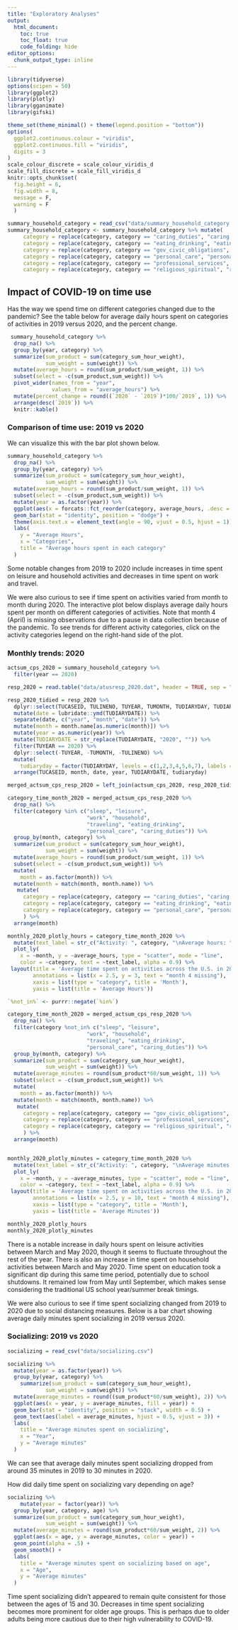 ```yaml
---
title: "Exploratory Analyses"
output: 
  html_document:
    toc: true
    toc_float: true
    code_folding: hide
editor_options: 
  chunk_output_type: inline
---
```


```r
library(tidyverse)
options(scipen = 50)
library(ggplot2)
library(plotly)
library(gganimate)
library(gifski)

theme_set(theme_minimal() + theme(legend.position = "bottom"))
options(
  ggplot2.continuous.colour = "viridis",
  ggplot2.continuous.fill = "viridis",
  digits = 3
)
scale_colour_discrete = scale_colour_viridis_d
scale_fill_discrete = scale_fill_viridis_d 
knitr::opts_chunk$set(
  fig.height = 6,
  fig.width = 8,
  message = F,
  warning = F 
  )

```

```r
summary_household_category = read_csv("data/summary_household_category.csv")
summary_household_category <- summary_household_category %>% mutate(
     category = replace(category, category == "caring_duties", "caring duties"),
     category = replace(category, category == "eating_drinking", "eating/drinking"),
     category = replace(category, category == "gov_civic_obligations", "gov/civic obligations"),
     category = replace(category, category == "personal_care", "personal care"),
     category = replace(category, category == "professional_services", "professional services"),
     category = replace(category, category == "religious_spiritual", "religious/spiritual"))
```
<p/>
<p/>
## Impact of COVID-19 on time use

Has the way we spend time on different categories changed due to the pandemic? See the table below for average daily hours spent on categories of activities in 2019 versus 2020, and the percent change. 


```r
 summary_household_category %>% 
  drop_na() %>% 
  group_by(year, category) %>% 
  summarize(sum_product = sum(category_sum_hour_weight), 
            sum_weight = sum(weight)) %>% 
  mutate(average_hours = round(sum_product/sum_weight, 1)) %>% 
  subset(select = -c(sum_product,sum_weight)) %>% 
  pivot_wider(names_from = "year", 
              values_from = "average_hours") %>% 
  mutate(percent_change = round((`2020` - `2019`)*100/`2019`, 1)) %>% 
  arrange(desc(`2019`)) %>% 
  knitr::kable()

```

### Comparison of time use: 2019 vs 2020 
<p/>
We can visualize this with the bar plot shown below. 

```r
summary_household_category %>% 
  drop_na() %>% 
  group_by(year, category) %>% 
  summarize(sum_product = sum(category_sum_hour_weight), 
            sum_weight = sum(weight)) %>% 
  mutate(average_hours = round(sum_product/sum_weight, 1)) %>% 
  subset(select = -c(sum_product,sum_weight)) %>% 
  mutate(year = as.factor(year)) %>% 
  ggplot(aes(x = forcats::fct_reorder(category, average_hours, .desc = TRUE), y = average_hours, fill = year)) + 
  geom_bar(stat = "identity", position = "dodge") + 
  theme(axis.text.x = element_text(angle = 90, vjust = 0.5, hjust = 1)) +
  labs(
    y = "Average Hours", 
    x = "Categories", 
    title = "Average hours spent in each category"
  )

```

Some notable changes from 2019 to 2020 include increases in time spent on leisure and household activities and decreases in time spent on work and travel. 

We were also curious to see if time spent on activities varied from month to month during 2020. The interactive plot below displays average daily hours spent per month on different categories of activities. Note that month 4 (April) is missing observations due to a pause in data collection because of the pandemic. To see trends for different activity categories, click on the activity categories legend on the right-hand side of the plot.

### Monthly trends: 2020
```r
actsum_cps_2020 = summary_household_category %>%
  filter(year == 2020)

resp_2020 = read.table("data/atusresp_2020.dat", header = TRUE, sep = ",")

resp_2020_tidied = resp_2020 %>% 
  dplyr::select(TUCASEID, TULINENO, TUYEAR, TUMONTH, TUDIARYDAY, TUDIARYDATE) %>%
  mutate(date = lubridate::ymd(TUDIARYDATE)) %>%
  separate(date, c("year", "month", "date")) %>%
  mutate(month = month.name[as.numeric(month)]) %>%
  mutate(year = as.numeric(year)) %>%
  mutate(TUDIARYDATE = str_replace(TUDIARYDATE, "2020", "")) %>%
  filter(TUYEAR == 2020) %>%
  dplyr::select(-TUYEAR, -TUMONTH, -TULINENO) %>%
  mutate(
    tudiaryday = factor(TUDIARYDAY, levels = c(1,2,3,4,5,6,7), labels = c("sunday", "monday", "tuesday", "wednesday", "thursday", "friday", "saturday"))) %>%
  arrange(TUCASEID, month, date, year, TUDIARYDATE, tudiaryday)

merged_actsum_cps_resp_2020 = left_join(actsum_cps_2020, resp_2020_tidied, by = c("TUCASEID")) %>% janitor::clean_names()

category_time_month_2020 = merged_actsum_cps_resp_2020 %>% 
  drop_na() %>% 
  filter(category %in% c("sleep", "leisure", 
                         "work", "household", 
                         "traveling", "eating_drinking", 
                         "personal_care", "caring_duties")) %>% 
  group_by(month, category) %>% 
  summarize(sum_product = sum(category_sum_hour_weight), 
            sum_weight = sum(weight)) %>% 
  mutate(average_hours = round(sum_product/sum_weight, 1)) %>% 
  subset(select = -c(sum_product,sum_weight)) %>% 
  mutate(
    month = as.factor(month)) %>%
  mutate(month = match(month, month.name)) %>%
   mutate(
     category = replace(category, category == "caring_duties", "caring duties"),
     category = replace(category, category == "eating_drinking", "eating/drinking"),
     category = replace(category, category == "personal_care", "personal care"),
     ) %>%
  arrange(month) 

monthly_2020_plotly_hours = category_time_month_2020 %>%
  mutate(text_label = str_c("Activity: ", category, "\nAverage hours: ", average_hours, "\nMonth: ", month)) %>%
  plot_ly(
    x = ~month, y = ~average_hours, type = "scatter", mode = "line",
    color = ~category, text = ~text_label, alpha = 0.9) %>%
 layout(title = 'Average time spent on activities across the U.S. in 2020', 
        annotations = list(x = 2.5, y = 3, text = "month 4 missing"), 
        xaxis = list(type = "category", title = 'Month'), 
        yaxis = list(title = 'Average Hours'))

`%not_in%` <- purrr::negate(`%in%`)

category_time_month_2020 = merged_actsum_cps_resp_2020 %>% 
  drop_na() %>% 
  filter(category %not_in% c("sleep", "leisure", 
                         "work", "household", 
                         "traveling", "eating_drinking", 
                         "personal_care", "caring_duties")) %>% 
  group_by(month, category) %>% 
  summarize(sum_product = sum(category_sum_hour_weight), 
            sum_weight = sum(weight)) %>% 
  mutate(average_minutes = round(sum_product*60/sum_weight, 1)) %>% 
  subset(select = -c(sum_product,sum_weight)) %>% 
  mutate(
    month = as.factor(month)) %>%
  mutate(month = match(month, month.name)) %>%
   mutate(
     category = replace(category, category == "gov_civic_obligations", "gov/civic obligations"),
     category = replace(category, category == "professional_services", "professional services"),
     category = replace(category, category == "religious_spiritual", "religious/spiritual")
     ) %>%
  arrange(month) 


monthly_2020_plotly_minutes = category_time_month_2020 %>%
  mutate(text_label = str_c("Activity: ", category, "\nAverage minutes: ", average_minutes, "\nMonth: ", month)) %>%
  plot_ly(
    x = ~month, y = ~average_minutes, type = "scatter", mode = "line",
    color = ~category, text = ~text_label, alpha = 0.9) %>%
 layout(title = 'Average time spent on activities across the U.S. in 2020', 
        annotations = list(x = 2.5, y = 10, text = "month 4 missing"), 
        xaxis = list(type = "category", title = 'Month'), 
        yaxis = list(title = 'Average Minutes'))

```

```r
monthly_2020_plotly_hours
monthly_2020_plotly_minutes
```

There is a notable increase in daily hours spent on leisure activities between March and May 2020, though it seems to fluctuate throughout the rest of the year. There is also an increase in time spent on household activities between March and May 2020. Time spent on education took a significant dip during this same time period, potentially due to school shutdowns. It remained low from May until September, which makes sense considering the traditional US school year/summer break timings.

We were also curious to see if time spent socializing changed from 2019 to 2020 due to social distancing measures. Below is a bar chart showing average daily minutes spent socializing in 2019 versus 2020. 

### Socializing: 2019 vs 2020
```r
socializing = read_csv("data/socializing.csv")

socializing %>% 
  mutate(year = as.factor(year)) %>% 
  group_by(year, category) %>% 
    summarize(sum_product = sum(category_sum_hour_weight), 
            sum_weight = sum(weight)) %>% 
  mutate(average_minutes = round((sum_product*60/sum_weight), 2)) %>% 
  ggplot(aes(x = year, y = average_minutes, fill = year)) + 
  geom_bar(stat = "identity", position = "stack", width = 0.5) + 
  geom_text(aes(label = average_minutes, hjust = 0.5, vjust = 3)) + 
  labs(
    title = "Average minutes spent on socializing", 
    x = "Year", 
    y = "Average minutes"
  )

```

We can see that average daily minutes spent socializing dropped from around 35 minutes in 2019 to 30 minutes in 2020. 

How did daily time spent on socializing vary depending on age? 

```r
socializing %>% 
    mutate(year = factor(year)) %>% 
  group_by(year, category, age) %>% 
  summarize(sum_product = sum(category_sum_hour_weight), 
            sum_weight = sum(weight)) %>% 
  mutate(average_minutes = round(sum_product*60/sum_weight, 2)) %>% 
  ggplot(aes(x = age, y = average_minutes, color = year)) + 
  geom_point(alpha = .5) + 
  geom_smooth() + 
  labs(
    title = "Average minutes spent on socializing based on age", 
    x = "Age", 
    y = "Average minutes"
  ) 

```

Time spent socializing didn't appeared to remain quite consistent for those between the ages of 15 and 30. Decreases in time spent socializing becomes more prominent for older age groups. This is perhaps due to older adults being more cautious due to their high vulnerability to COVID-19.  


